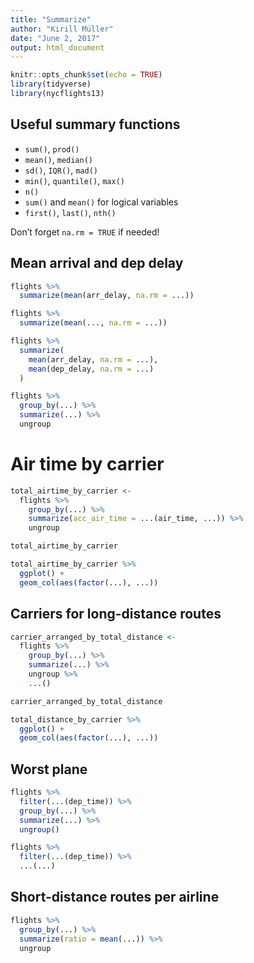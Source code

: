 ```yaml
---
title: "Summarize"
author: "Kirill Müller"
date: "June 2, 2017"
output: html_document
---
```



```r
knitr::opts_chunk$set(echo = TRUE)
library(tidyverse)
library(nycflights13)
```

## Useful summary functions

- `sum()`, `prod()`
- `mean()`, `median()`
- `sd()`, `IQR()`, `mad()`
- `min()`, `quantile()`, `max()`
- `n()`
- `sum()` and `mean()` for logical variables
- `first()`, `last()`, `nth()`

Don't forget `na.rm = TRUE` if needed!


## Mean arrival and dep delay

```r
flights %>%
  summarize(mean(arr_delay, na.rm = ...))
```

```r
flights %>%
  summarize(mean(..., na.rm = ...))
```

```r
flights %>%
  summarize(
    mean(arr_delay, na.rm = ...),
    mean(dep_delay, na.rm = ...)
  )
```


```r
flights %>%
  group_by(...) %>% 
  summarize(...) %>% 
  ungroup
```

# Air time by carrier

```r
total_airtime_by_carrier <-
  flights %>% 
    group_by(...) %>% 
    summarize(acc_air_time = ...(air_time, ...)) %>% 
    ungroup

total_airtime_by_carrier
```

```r
total_airtime_by_carrier %>% 
  ggplot() +
  geom_col(aes(factor(...), ...))
```

## Carriers for long-distance routes

```r
carrier_arranged_by_total_distance <-
  flights %>% 
    group_by(...) %>% 
    summarize(...) %>% 
    ungroup %>% 
    ...()

carrier_arranged_by_total_distance
```

```r
total_distance_by_carrier %>% 
  ggplot() +
  geom_col(aes(factor(...), ...))
```


## Worst plane

```r
flights %>% 
  filter(...(dep_time)) %>%
  group_by(...) %>% 
  summarize(...) %>% 
  ungroup()
```

```r
flights %>% 
  filter(...(dep_time)) %>%
  ...(...)
```


## Short-distance routes per airline

```r
flights %>%
  group_by(...) %>% 
  summarize(ratio = mean(...)) %>% 
  ungroup
```

